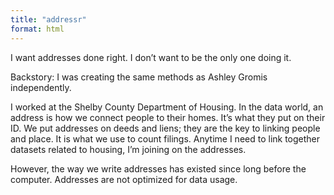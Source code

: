 ```yaml
---
title: "addressr"
format: html
---
```


I want addresses done right. I don't want to be the only one doing it.

Backstory: I was creating the same methods as Ashley Gromis independently.

I worked at the Shelby County Department of Housing. In the data world, an address is how we connect people to their homes. It's what they put on their ID. We put addresses on deeds and liens; they are the key to linking people and place. It is what we use to count filings. Anytime I need to link together datasets related to housing, I'm joining on the addresses.

However, the way we write addresses has existed since long before the computer. Addresses are not optimized for data usage.